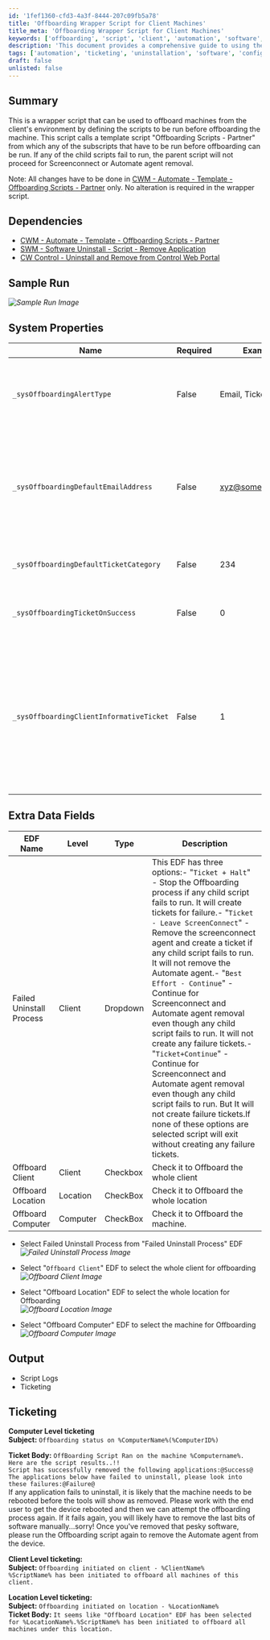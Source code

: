```yaml
---
id: '1fef1360-cfd3-4a3f-8444-207c09fb5a78'
title: 'Offboarding Wrapper Script for Client Machines'
title_meta: 'Offboarding Wrapper Script for Client Machines'
keywords: ['offboarding', 'script', 'client', 'automation', 'software', 'ticketing']
description: 'This document provides a comprehensive guide to using the Offboarding Wrapper Script for client machines, detailing its dependencies, system properties, and output expectations. This script ensures that all necessary subscripts are executed before removing machines from the client environment, with built-in ticketing for tracking failures and successes.'
tags: ['automation', 'ticketing', 'uninstallation', 'software', 'configuration']
draft: false
unlisted: false
---
```

## Summary

This is a wrapper script that can be used to offboard machines from the client's environment by defining the scripts to be run before offboarding the machine. This script calls a template script "Offboarding Scripts - Partner" from which any of the subscripts that have to be run before offboarding can be run. If any of the child scripts fail to run, the parent script will not proceed for Screenconnect or Automate agent removal.

Note: All changes have to be done in [CWM - Automate - Template - Offboarding Scripts - Partner](https://proval.itglue.com/DOC-5078775-15281996) only. No alteration is required in the wrapper script.

## Dependencies

- [CWM - Automate - Template - Offboarding Scripts - Partner](https://proval.itglue.com/DOC-5078775-15281996)
- [SWM - Software Uninstall - Script - Remove Application](https://proval.itglue.com/DOC-5078775-12578871)
- [CW Control - Uninstall and Remove from Control Web Portal](https://proval.itglue.com/DOC-5078775-7770031)

## Sample Run

*![Sample Run Image](../../../static/img/Offboarding-Wrapper/image_1.png)*

## System Properties

| Name                                   | Required | Example                      | Description                                                                                                                                                                                                                      |
|----------------------------------------|----------|------------------------------|----------------------------------------------------------------------------------------------------------------------------------------------------------------------------------------------------------------------------------|
| `_sysOffboardingAlertType`            | False    | Email, Ticket                | - Set its value 'Ticket' to enable ticketing- Set its value 'Email' to enable Emailing- Set its value 'Email, Ticket' to enable both emailing and ticketing                                                                 |
| `_sysOffboardingDefaultEmailAddress`  | False    | [xyz@something.com](mailto:xyz@something.com) | Default Email Address to send the alerts to. If nothing is mentioned in this property, the script will send the emails to the user who ran the script.**Note:** Script will only send emails if `_sysOffboardingAlertType` system property is set to email. |
| `_sysOffboardingDefaultTicketCategory`| False    | 234                          | Mention the ticket creation category in order to direct the tickets to the right board in Manage                                                                                                                              |
| `_sysOffboardingTicketOnSuccess`      | False    | 0                            | Set it to '1' to receive tickets if the script successfully removes all the required applications from the machine.                                                                                                           |
| `_sysOffboardingClientInformativeTicket` | False  | 1                            | This system property creates a client/location level whenever someone opts for Client/location offboarding using the `Offboard Client` EDF or `Offboard Location` EDF.Its default value is '1' which means the script will create a client/location ticket if it's not already created on these EDF selections.Set it to '0' to disable this client/location ticket. |

## Extra Data Fields

| EDF Name               | Level    | Type     | Description                                                                                                                                                                                                                     |
|-----------------------|----------|----------|---------------------------------------------------------------------------------------------------------------------------------------------------------------------------------------------------------------------------------|
| Failed Uninstall Process | Client  | Dropdown | This EDF has three options:- "`Ticket + Halt`" - Stop the Offboarding process if any child script fails to run. It will create tickets for failure.- "`Ticket - Leave ScreenConnect`" - Remove the screenconnect agent and create a ticket if any child script fails to run. It will not remove the Automate agent.- "`Best Effort - Continue`" - Continue for Screenconnect and Automate agent removal even though any child script fails to run. It will not create any failure tickets.- "`Ticket+Continue`" - Continue for Screenconnect and Automate agent removal even though any child script fails to run. But It will not create failure tickets.If none of these options are selected script will exit without creating any failure tickets. |
| Offboard Client       | Client   | Checkbox  | Check it to Offboard the whole client                                                                                                                                                                                         |
| Offboard Location     | Location | CheckBox  | Check it to Offboard the whole location                                                                                                                                                                                       |
| Offboard Computer     | Computer | CheckBox  | Check it to Offboard the machine.                                                                                                                                                                                            |

- Select Failed Uninstall Process from "Failed Uninstall Process" EDF  
  *![Failed Uninstall Process Image](../../../static/img/Offboarding-Wrapper/image_2.png)*

- Select "`Offboard Client`" EDF to select the whole client for offboarding  
  *![Offboard Client Image](../../../static/img/Offboarding-Wrapper/image_3.png)*

- Select "Offboard Location" EDF to select the whole location for Offboarding  
  *![Offboard Location Image](../../../static/img/Offboarding-Wrapper/image_4.png)*

- Select "Offboard Computer" EDF to select the machine for Offboarding  
  *![Offboard Computer Image](../../../static/img/Offboarding-Wrapper/image_5.png)*

## Output

- Script Logs
- Ticketing

## Ticketing

**Computer Level ticketing**  
**Subject:** `Offboarding status on %ComputerName%(%ComputerID%)`

**Ticket Body:** `OffBoarding Script Ran on the machine %Computername%. Here are the script results..!!`  
`Script has successfully removed the following applications:@Success@`  
`The applications below have failed to uninstall, please look into these failures:@Failure@`  
If any application fails to uninstall, it is likely that the machine needs to be rebooted before the tools will show as removed. Please work with the end user to get the device rebooted and then we can attempt the offboarding process again. If it fails again, you will likely have to remove the last bits of software manually...sorry! Once you've removed that pesky software, please run the Offboarding script again to remove the Automate agent from the device.

**Client Level ticketing:**  
**Subject:** `Offboarding initiated on client - %ClientName%`  
`%ScriptName% has been initiated to offboard all machines of this client.`

**Location Level ticketing:**  
**Subject:** `Offboarding initiated on location - %LocationName%`  
**Ticket Body:** `It seems like "Offboard Location" EDF has been selected for %LocationName%.%ScriptName% has been initiated to offboard all machines under this location.`











